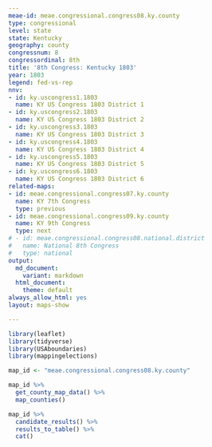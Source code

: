 ```yaml
---
meae-id: meae.congressional.congress08.ky.county
type: congressional
level: state
state: Kentucky
geography: county
congressnum: 8
congressordinal: 8th
title: '8th Congress: Kentucky 1803'
year: 1803
legend: fed-vs-rep
nnv:
- id: ky.uscongress1.1803
  name: KY US Congress 1803 District 1
- id: ky.uscongress2.1803
  name: KY US Congress 1803 District 2
- id: ky.uscongress3.1803
  name: KY US Congress 1803 District 3
- id: ky.uscongress4.1803
  name: KY US Congress 1803 District 4
- id: ky.uscongress5.1803
  name: KY US Congress 1803 District 5
- id: ky.uscongress6.1803
  name: KY US Congress 1803 District 6
related-maps:
- id: meae.congressional.congress07.ky.county
  name: KY 7th Congress
  type: previous
- id: meae.congressional.congress09.ky.county
  name: KY 9th Congress
  type: next
# - id: meae.congressional.congress08.national.district
#   name: National 8th Congress
#   type: national
output:
  md_document:
    variant: markdown
  html_document:
    theme: default
always_allow_html: yes
layout: maps-show

---
```


```r
library(leaflet)
library(tidyverse)
library(USAboundaries)
library(mappingelections)

map_id <- "meae.congressional.congress08.ky.county"
```

<div class="map">

```r
map_id %>%
  get_county_map_data() %>%
  map_counties()
```

</div>

<div class="results-table">

```r
map_id %>%
  candidate_results() %>%
  results_to_table() %>%
  cat()
```

</div>
